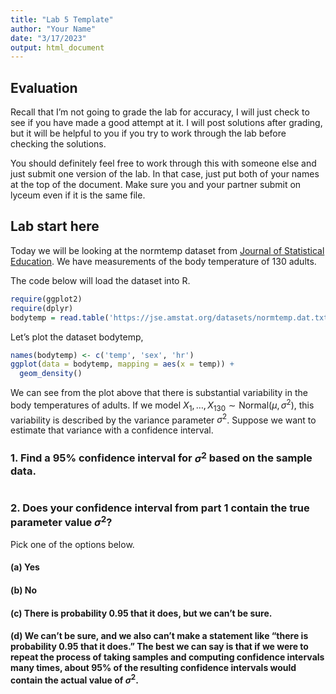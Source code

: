 ```yaml
---
title: "Lab 5 Template"
author: "Your Name"
date: "3/17/2023"
output: html_document
---
```


## Evaluation

Recall that I'm not going to grade the lab for accuracy, I will just check to see if you have made a good attempt at it. I will post solutions after grading, but it will be helpful to you if you try to work through the lab before checking the solutions.

You should definitely feel free to work through this with someone else and just submit one version of the lab.  In that case, just put both of your names at the top of the document. Make sure you and your partner submit on lyceum even if it is the same file.

## Lab start here

Today we will be looking at the normtemp dataset from [Journal of Statistical Education](https://jse.amstat.org/datasets/). We have measurements of the body temperature of 130 adults.

The code below will load the dataset into R.

```r
require(ggplot2)
require(dplyr)
bodytemp = read.table('https://jse.amstat.org/datasets/normtemp.dat.txt')
```

Let's plot the dataset bodytemp,

```r
names(bodytemp) <- c('temp', 'sex', 'hr')
ggplot(data = bodytemp, mapping = aes(x = temp)) +
  geom_density()
```

We can see from the plot above that there is substantial variability in the body temperatures of adults.  If we model $X_1, \ldots, X_{130} \sim \text{Normal}(\mu, \sigma^2)$, this variability is described by the variance parameter $\sigma^2$.  Suppose we want to estimate that variance with a confidence interval.

### 1. Find a 95% confidence interval for $\sigma^2$ based on the sample data.

```r
```

### 2. Does your confidence interval from part 1 contain the true parameter value $\sigma^2$?

Pick one of the options below.

#### (a) Yes

#### (b) No

#### (c) There is probability 0.95 that it does, but we can't be sure.

#### (d) We can't be sure, and we also can't make a statement like "there is probability 0.95 that it does."  The best we can say is that if we were to repeat the process of taking samples and computing confidence intervals many times, about 95% of the resulting confidence intervals would contain the actual value of $\sigma^2$.


